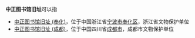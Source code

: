 '''中正图书馆旧址'''可以指

* [[中正图书馆旧址_(奉化)|中正图书馆旧址 (奉化)]]，位于中国浙江省[[宁波市|宁波市]][[奉化区|奉化区]]，浙江省文物保护单位
* [[中正图书馆旧址_(成都)|中正图书馆旧址 (成都)]]，位于中国四川省[[成都市|成都市]]，成都市文物保护单位

{{disambig|Y|cat=七字建築物消歧義}}